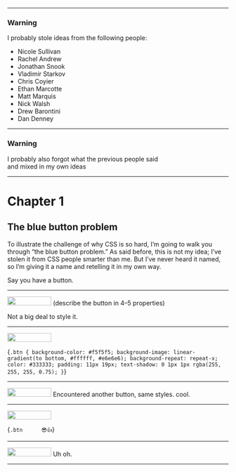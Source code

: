 

---

<Head><title>● ○ ○ ○ ○</title></Head>

### Warning

I probably stole ideas from the following people:

- Nicole Sullivan
- Rachel Andrew
- Jonathan Snook
- Vladimir Starkov
- Chris Coyier
- Ethan Marcotte
- Matt Marquis
- Nick Walsh
- Drew Barontini
- Dan Denney

---

<Head><title>● ○ ○ ○ ○</title></Head>

### Warning

I probably also forgot what the previous people said<br/>
and mixed in my own ideas

---

<Head><title>● ○ ○ ○ ○</title></Head>

# Chapter 1

## The blue button problem

<Notes>
To illustrate the challenge of why CSS is so hard, I’m going to walk you
through “the blue button problem.” As said before, this is not my idea;
I’ve stolen it from CSS people smarter than me. But I’ve never heard it
named, so I’m giving it a name and retelling it in my own way.

Say you have a button.
</Notes>

---

<Head><title>● ○ ○ ○ ○</title></Head>

<Image src="./assets/btn-next.png" size="contain" height="20vh" width="100vw" />

<Notes>
(describe the button in 4–5 properties)

Not a big deal to style it.
</Notes>

---

<Head><title>● ○ ○ ○ ○</title></Head>

<Image src="./assets/btn-next.png" size="contain" height="20vh" width="100vw" />

<SyntaxHighlighter language="css" style={monokaiSublime}>{`.btn {
  background-color: #f5f5f5;
  background-image: linear-gradient(to bottom, #ffffff, #e6e6e6);
  background-repeat: repeat-x;
  color: #333333;
  padding: 11px 19px;
  text-shadow: 0 1px 1px rgba(255, 255, 255, 0.75);
}`}</SyntaxHighlighter>

---

<Head><title>● ○ ○ ○ ○</title></Head>

<Image src="./assets/btn-download.png" size="contain" height="20vh" width="100vw" />

<Notes>
Encountered another button, same styles. cool.
</Notes>

---

<Head><title>● ○ ○ ○ ○</title></Head>

<Image src="./assets/btn-download.png" size="contain" height="20vh" width="100vw" />

<SyntaxHighlighter language="css" style={monokaiSublime}>{`.btn      😎👍`}</SyntaxHighlighter>

---

<Head><title>● ○ ○ ○ ○</title></Head>

<Image src="./assets/btn-blue.png" size="contain" height="20vh" width="100vw" />

<Notes>
Uh oh.
</Notes>

---
